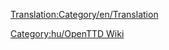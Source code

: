 [[Translation:Category/en/Translation]]

{{en/Bilingual box| hu
| Ez egy lista a fordítással kapcsolatos cikkekről.
| ''A listing of articles related to the translation.''}}

[[Category:hu/OpenTTD Wiki]]